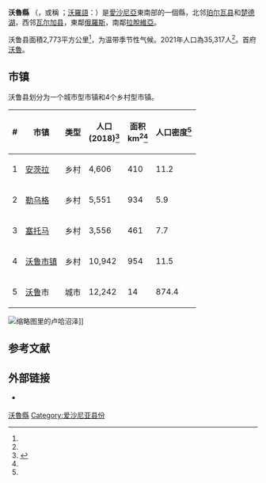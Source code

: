 {{Infobox settlement
| name                    = 沃魯縣
| native_name             = Võru maakond / Võrumaa
| native_name_lang        = et
| settlement_type         = [[愛沙尼亞行政區劃|县份]]
| image_skyline           = Väimela mõisa peahoone eestvaade 2013-09.jpg
| image_caption           = 韦梅拉庄园
| image_flag              = Võrumaa_lipp.svg
| flag_size               = 125px
| image_shield            = Võrumaa_vapp.svg
| shield_size             = 75px
| image_map               = Võru County in Estonia.svg
| map_caption             = 沃鲁县在爱沙尼亚的位置
| subdivision_type        = [[世界政區索引|国家]]
| subdivision_name        = [[爱沙尼亚|爱沙尼亚]]
| seat_type               = 首府
| seat                    = [[沃魯|沃魯]]
| leader_title            = 
| leader_name             = 
| area_total_km2          = 2773.14
| area_footnotes          = <ref name="haldus"/>
| population_total        = 35,317
| population_as_of        = 2021年
| population_footnotes    = <ref name="demog"/>
| population_rank         = 
| population_density_km2  = auto
| registration_plate      = V
| iso_code                = EE-87
| website                 = {{URL|https://vorumaa.ee/}}
| footnotes               = 
}}
'''沃魯縣''' （{{lang-et|Võru maakond}}，或稱 {{lang|et|Võrumaa}}；[[沃羅語|沃羅語]]：{{lang|vro|Võro maakund}}）是[[愛沙尼亞|愛沙尼亞]]東南部的一個縣，北邻[[珀尔瓦县|珀尔瓦县]]和[[楚德湖|楚德湖]]，西邻[[瓦尔加县_(爱沙尼亚)|瓦尔加县]]，東鄰[[俄羅斯|俄羅斯]]，南鄰[[拉脫維亞|拉脫維亞]]。

沃鲁县面積2,773平方公里<ref name="haldus"/>，为温带季节性气候。2021年人口為35,317人<ref name="demog"/>。首府[[沃魯|沃魯]]。

== 市镇 ==
{{Stack|[[File:Võru_municipalities_2017.png|thumb]]}}
沃鲁县划分为一个城市型市镇和4个乡村型市镇。

{| class="wikitable sortable"
|-
! # !! 市镇 !! 类型 !! 人口<br/>(2018)<ref name=population>{{cite web|title=Elanike demograafiline jaotus maakonniti|url=http://f.ell.ee/failid/kodukas/rahvastik/2018-01-01_rahvastik_netti_.htm|publisher=Kohaliku omavalitsuse portaal|access-date=2018-04-02|language=et|archive-date=2019-03-02|archive-url=https://web.archive.org/web/20190302200029/http://f.ell.ee/failid/kodukas/rahvastik/2018-01-01_rahvastik_netti_.htm|dead-url=yes}}</ref> !! 面积<br/>km<sup>2</sup><ref name=population/> !! 人口密度<ref name=population/>
|-
|1 || [[安茨拉_(市鎮)|安茨拉]] || 乡村 || 4,606 || 410 || 11.2
|-
|2 || [[勒乌格_(市镇)|勒乌格]] || 乡村 || 5,551 || 934 || 5.9
|-
|3 || [[塞托马|塞托马]] || 乡村 || 3,556 || 461 || 7.7
|-
|4 || [[沃魯_(市鎮)|沃鲁市镇]] || 乡村 || 10,942 || 954 || 11.5
|-
|5 || [[沃鲁|沃鲁]]市 || 城市 || 12,242 || 14 || 874.4
|}

[[File:Luhasoo.jpg|缩略图]]里的卢哈沼泽]]
{{clear}}

== 参考文献 ==
{{Reflist|30em|refs=
<ref name="demog">{{cite web | url = https://www.elvl.ee/elanike-arv | title = Elanike demograafiline jaotus KOV-de kaupa | language = et | publisher = Eesti Linnade ja Valdade Liit | date = 2021-01-06 | accessdate = 2021-03-29 | archive-date = 2020-12-05 | archive-url = https://web.archive.org/web/20201205023600/https://www.elvl.ee/elanike-arv | dead-url = no }}</ref>

<ref name="haldus">{{cite web | url = https://haldusreform.fin.ee/static/sites/3/2018/02/ulevaade_omavalitsused_2018.xlsx | title = Ühinenud ja kõikide omavalitsuste ülevaade (sh KOV kontaktandmed ja omavalitsusjuhid) | format = xlsx | language = et | publisher = haldusreform.fin.ee | date = 2018-03 | accessdate = 2021-03-29 | archive-date = 2018-04-02 | archive-url = https://web.archive.org/web/20180402225522/https://haldusreform.fin.ee/static/sites/3/2018/02/ulevaade_omavalitsused_2018.xlsx | dead-url = no }}</ref>
}}

== 外部链接 ==
{{commonscat|Võru County}}
* {{Official site|https://vorumaa.ee/}} {{et icon}}

{{愛沙尼亞縣份}}

[[Category:沃魯縣|]]
[[Category:爱沙尼亚县份|Category:爱沙尼亚县份]]